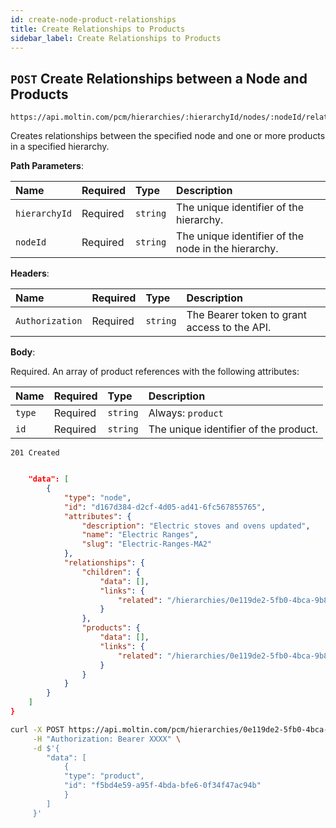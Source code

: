 ```yaml
---
id: create-node-product-relationships
title: Create Relationships to Products
sidebar_label: Create Relationships to Products
---
```


## `POST` Create Relationships between a Node and Products

```http
https://api.moltin.com/pcm/hierarchies/:hierarchyId/nodes/:nodeId/relationships/products
```

Creates relationships between the specified node and one or more products in a specified hierarchy.

<!--DOCUSAURUS_CODE_TABS-->

<!-- Request -->

**Path Parameters**:

| Name | Required | Type | Description |
| :--- | :--- | :--- | :--- |
| `hierarchyId` | Required | `string` | The unique identifier of the hierarchy. |
| `nodeId` | Required | `string` | The unique identifier of the node in the hierarchy. |

**Headers**:

| Name | Required | Type | Description |
| :--- | :--- | :--- | :--- |
| `Authorization` | Required | `string` | The Bearer token to grant access to the API. |

**Body**:

Required. An array of product references with the following attributes:

| Name | Required | Type | Description |
| :--- | :--- | :--- | :--- |
| `type` | Required | `string` | Always: `product` |
| `id` | Required | `string` | The unique identifier of the product. |

<!-- Response - PCM -->

`201 Created`

```json

    "data": [
        {
            "type": "node",
            "id": "d167d384-d2cf-4d05-ad41-6fc567855765",
            "attributes": {
                "description": "Electric stoves and ovens updated",
                "name": "Electric Ranges",
                "slug": "Electric-Ranges-MA2"
            },
            "relationships": {
                "children": {
                    "data": [],
                    "links": {
                        "related": "/hierarchies/0e119de2-5fb0-4bca-9b84-b3fc6c903007/nodes/d167d384-d2cf-4d05-ad41-6fc567855765/children"
                    }
                },
                "products": {
                    "data": [],
                    "links": {
                        "related": "/hierarchies/0e119de2-5fb0-4bca-9b84-b3fc6c903007/nodes/d167d384-d2cf-4d05-ad41-6fc567855765/products"
                    }
                }
            }
        }
    ]
}
```

<!--END_DOCUSAURUS_CODE_TABS-->

<!--DOCUSAURUS_CODE_TABS-->

<!--cURL-->

```bash
curl -X POST https://api.moltin.com/pcm/hierarchies/0e119de2-5fb0-4bca-9b84-b3fc6c903007/nodes/d167d384-d2cf-4d05-ad41-6fc567855765/relationships/products \
     -H "Authorization: Bearer XXXX" \
     -d $'{
        "data": [
            {
            "type": "product",
            "id": "f5bd4e59-a95f-4bda-bfe6-0f34f47ac94b"
            }
        ]
     }'
```

<!--END_DOCUSAURUS_CODE_TABS-->
